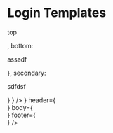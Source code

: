 

<Meta title="Pages/Home/Panel" component={PanelTemplate} />

# Login Templates

<Canvas>
    <Story name='Devault'>
        <PanelTemplate 
            sidebar={ 
                <Sidebar 
                    theme='royal-blue'
                    menu={
                        {
                            primary: {
                                logo: null,
                                top: <p>top</p>,
                                bottom: <p>assadf</p>
                            },
                            secondary: <p>sdfdsf</p>
                        }
                    }
                />
             }
            header={ <div class='box' /> }
            body={ <div class='box' /> }
            footer={ <div class='box' /> }
        />
    </Story>
</Canvas> 